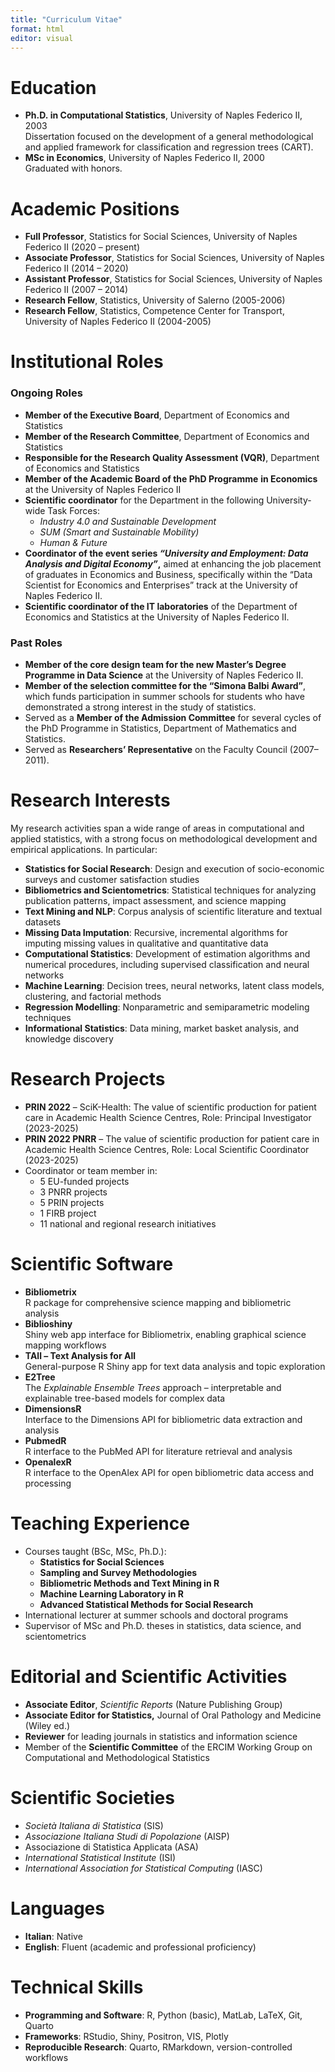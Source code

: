 ```yaml
---
title: "Curriculum Vitae"
format: html
editor: visual
---
```


# Education

-   **Ph.D. in Computational Statistics**, University of Naples Federico II, 2003\
    Dissertation focused on the development of a general methodological and applied framework for classification and regression trees (CART).
-   **MSc in Economics**, University of Naples Federico II, 2000\
    Graduated with honors.

# Academic Positions

-   **Full Professor**, Statistics for Social Sciences, University of Naples Federico II (2020 – present)
-   **Associate Professor**, Statistics for Social Sciences, University of Naples Federico II (2014 – 2020)
-   **Assistant Professor**, Statistics for Social Sciences, University of Naples Federico II (2007 – 2014)
-   **Research Fellow**, Statistics, University of Salerno (2005-2006)
-   **Research Fellow**, Statistics, Competence Center for Transport, University of Naples Federico II (2004-2005)

# Institutional Roles

### Ongoing Roles

-   **Member of the Executive Board**, Department of Economics and Statistics
-   **Member of the Research Committee**, Department of Economics and Statistics
-   **Responsible for the Research Quality Assessment (VQR)**, Department of Economics and Statistics
-   **Member of the Academic Board of the PhD Programme** **in Economics** at the University of Naples Federico II
-   **Scientific coordinator** for the Department in the following University-wide Task Forces:
    -   *Industry 4.0 and Sustainable Development*
    -   *SUM (Smart and Sustainable Mobility)*
    -   *Human & Future*
-   **Coordinator of the event series *“University and Employment: Data Analysis and Digital Economy”*,** aimed at enhancing the job placement of graduates in Economics and Business, specifically within the “Data Scientist for Economics and Enterprises” track at the University of Naples Federico II.
-   **Scientific coordinator of the IT laboratories** of the Department of Economics and Statistics at the University of Naples Federico II.

### Past Roles

-   **Member of the core design team for the new Master's Degree Programme in Data Science** at the University of Naples Federico II.
-   **Member of the selection committee for the "Simona Balbi Award"**, which funds participation in summer schools for students who have demonstrated a strong interest in the study of statistics.
-   Served as a **Member of the Admission Committee** for several cycles of the PhD Programme in Statistics, Department of Mathematics and Statistics.
-   Served as **Researchers’ Representative** on the Faculty Council (2007–2011).

# Research Interests

My research activities span a wide range of areas in computational and applied statistics, with a strong focus on methodological development and empirical applications. In particular:

-   **Statistics for Social Research**: Design and execution of socio-economic surveys and customer satisfaction studies
-   **Bibliometrics and Scientometrics**: Statistical techniques for analyzing publication patterns, impact assessment, and science mapping
-   **Text Mining and NLP**: Corpus analysis of scientific literature and textual datasets
-   **Missing Data Imputation**: Recursive, incremental algorithms for imputing missing values in qualitative and quantitative data
-   **Computational Statistics**: Development of estimation algorithms and numerical procedures, including supervised classification and neural networks
-   **Machine Learning**: Decision trees, neural networks, latent class models, clustering, and factorial methods
-   **Regression Modelling**: Nonparametric and semiparametric modeling techniques
-   **Informational Statistics**: Data mining, market basket analysis, and knowledge discovery

# Research Projects

-   **PRIN 2022** – SciK-Health: The value of scientific production for patient care in Academic Health Science Centres, Role: Principal Investigator (2023-2025)
-   **PRIN 2022 PNRR** – The value of scientific production for patient care in Academic Health Science Centres, Role: Local Scientific Coordinator (2023-2025)
-   Coordinator or team member in:
    -   5 EU-funded projects
    -   3 PNRR projects
    -   5 PRIN projects
    -   1 FIRB project
    -   11 national and regional research initiatives

# Scientific Software

-   **Bibliometrix**\
    R package for comprehensive science mapping and bibliometric analysis
-   **Biblioshiny**\
    Shiny web app interface for Bibliometrix, enabling graphical science mapping workflows
-   **TAll – Text Analysis for All**\
    General-purpose R Shiny app for text data analysis and topic exploration
-   **E2Tree**\
    The *Explainable Ensemble Trees* approach – interpretable and explainable tree-based models for complex data
-   **DimensionsR**\
    Interface to the Dimensions API for bibliometric data extraction and analysis\
-   **PubmedR**\
    R interface to the PubMed API for literature retrieval and analysis\
-   **OpenalexR**\
    R interface to the OpenAlex API for open bibliometric data access and processing

# Teaching Experience

-   Courses taught (BSc, MSc, Ph.D.):
    -   **Statistics for Social Sciences**
    -   **Sampling and Survey Methodologies**
    -   **Bibliometric Methods and Text Mining in R**
    -   **Machine Learning Laboratory in R**
    -   **Advanced Statistical Methods for Social Research**
-   International lecturer at summer schools and doctoral programs
-   Supervisor of MSc and Ph.D. theses in statistics, data science, and scientometrics

# Editorial and Scientific Activities

-   **Associate Editor**, *Scientific Reports* (Nature Publishing Group)
-   **Associate Editor for Statistics,** Journal of Oral Pathology and Medicine (Wiley ed.)
-   **Reviewer** for leading journals in statistics and information science
-   Member of the **Scientific Committee** of the ERCIM Working Group on Computational and Methodological Statistics

# Scientific Societies

-   *Società Italiana di Statistica* (SIS)
-   *Associazione Italiana Studi di Popolazione* (AISP)
-   Associazione di Statistica Applicata (ASA)
-   *International Statistical Institute* (ISI)
-   *International Association for Statistical Computing* (IASC)

# Languages

-   **Italian**: Native
-   **English**: Fluent (academic and professional proficiency)

# Technical Skills

-   **Programming and Software**: R, Python (basic), MatLab, LaTeX, Git, Quarto
-   **Frameworks**: RStudio, Shiny, Positron, VIS, Plotly
-   **Reproducible Research**: Quarto, RMarkdown, version-controlled workflows

